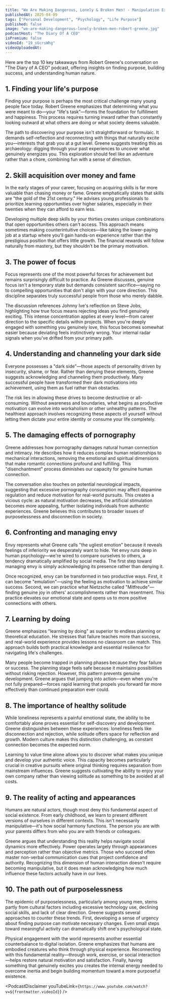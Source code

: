 ```yaml
---
title: "We Are Making Dangerous, Lonely & Broken Men! - Manipulation Expert, Robert Greene! 48 Laws Of Power"
publishedAt: 2025-04-09
tags: ["Personal Development", "Psychology", "Life Purpose"]
published: false
image: "we-are-making-dangerous-lonely-broken-men-robert-greene.jpg"
podcastHost: "The Diary Of A CEO"
isPremium: false
videoId: "19_sGcrsWhg"
videoUploadedAt:
---
```



<PodcastSummaryPageLayout frontmatter={frontmatter}>

Here are the top 10 key takeaways from Robert Greene's conversation on "The Diary of A CEO" podcast, offering insights on finding purpose, building success, and understanding human nature.

## 1. Finding your life's purpose

Finding your purpose is perhaps the most critical challenge many young people face today. Robert Greene emphasizes that determining what you were meant to do—your "life's task"—forms the foundation for fulfillment and happiness. This process requires turning inward rather than constantly looking outward at what others are doing or what society deems valuable.

The path to discovering your purpose isn't straightforward or formulaic. It demands self-reflection and reconnecting with things that naturally excite you—interests that grab you at a gut level. Greene suggests treating this as archaeology: digging through your past experiences to uncover what genuinely energizes you. This exploration should feel like an adventure rather than a chore, combining fun with a sense of direction.

## 2. Skill acquisition over money and fame

In the early stages of your career, focusing on acquiring skills is far more valuable than chasing money or fame. Greene emphatically states that skills are "the gold of the 21st century." He advises young professionals to prioritize learning opportunities over higher salaries, especially in their twenties when they can afford to earn less.

Developing multiple deep skills by your thirties creates unique combinations that open opportunities others can't access. This approach means sometimes making counterintuitive choices—like taking the lower-paying job at a startup where you'll gain hands-on experience rather than the prestigious position that offers little growth. The financial rewards will follow naturally from mastery, but they shouldn't be the primary motivation.

## 3. The power of focus

Focus represents one of the most powerful forces for achievement but remains surprisingly difficult to practice. As Greene discusses, genuine focus isn't a temporary state but demands consistent sacrifice—saying no to compelling opportunities that don't align with your core direction. This discipline separates truly successful people from those who merely dabble.

The discussion references Johnny Ive's reflection on Steve Jobs, highlighting how true focus means rejecting ideas you find genuinely exciting. This intense concentration applies at every level—from career direction to the specific details within projects. When you're deeply engaged with something you genuinely love, this focus becomes somewhat easier because deviating feels instinctively wrong. Your internal radar signals when you've drifted from your primary path.

## 4. Understanding and channeling your dark side

Everyone possesses a "dark side"—those aspects of personality driven by insecurity, shame, or fear. Rather than denying these elements, Greene suggests acknowledging and channeling them productively. Many successful people have transformed their dark motivations into achievement, using them as fuel rather than obstacles.

The risk lies in allowing these drives to become destructive or all-consuming. Without awareness and boundaries, what begins as productive motivation can evolve into workaholism or other unhealthy patterns. The healthiest approach involves recognizing these aspects of yourself without letting them dictate your entire identity or consume your life completely.

## 5. The damaging effects of pornography

Greene addresses how pornography damages natural human connection and intimacy. He describes how it reduces complex human relationships to mechanical interactions, removing the emotional and spiritual dimensions that make romantic connections profound and fulfilling. This "disenchantment" process diminishes our capacity for genuine human connection.

The conversation also touches on potential neurological impacts, suggesting that excessive pornography consumption may affect dopamine regulation and reduce motivation for real-world pursuits. This creates a vicious cycle: as natural motivation decreases, the artificial stimulation becomes more appealing, further isolating individuals from authentic experiences. Greene believes this contributes to broader issues of purposelessness and disconnection in society.

## 6. Confronting and managing envy

Envy represents what Greene calls "the ugliest emotion" because it reveals feelings of inferiority we desperately want to hide. Yet envy runs deep in human psychology—we're wired to compare ourselves to others, a tendency dramatically amplified by social media. The first step toward managing envy is simply acknowledging its presence rather than denying it.

Once recognized, envy can be transformed in two productive ways. First, it can become "emulation"—using the feeling as motivation to achieve similar success. Second, we can practice what Nietzsche called "Mitfreude"—finding genuine joy in others' accomplishments rather than resentment. This practice elevates our emotional state and opens us to more positive connections with others.

## 7. Learning by doing

Greene emphasizes "learning by doing" as superior to endless planning or theoretical education. He stresses that failure teaches more than success, and real-world experience provides lessons no classroom can match. This approach builds both practical knowledge and essential resilience for navigating life's challenges.

Many people become trapped in planning phases because they fear failure or success. The planning stage feels safe because it maintains possibilities without risking rejection. However, this pattern prevents genuine development. Greene argues that jumping into action—even when you're not fully prepared—forces rapid learning that propels you forward far more effectively than continued preparation ever could.

## 8. The importance of healthy solitude

While loneliness represents a painful emotional state, the ability to be comfortably alone proves essential for self-discovery and development. Greene distinguishes between these experiences: loneliness feels like disconnection and rejection, while solitude offers space for reflection and growth. Modern culture makes this distinction challenging, as constant connection becomes the expected norm.

Learning to value time alone allows you to discover what makes you unique and develop your authentic voice. This capacity becomes particularly crucial in creative pursuits where original thinking requires separation from mainstream influences. Greene suggests cultivating the ability to enjoy your own company rather than viewing solitude as something to be avoided at all costs.

## 9. The reality of acting and appearances

Humans are natural actors, though most deny this fundamental aspect of social existence. From early childhood, we learn to present different versions of ourselves in different contexts. This isn't necessarily manipulative—it's how social harmony functions. The person you are with your parents differs from who you are with friends or colleagues.

Greene argues that understanding this reality helps navigate social dynamics more effectively. Power operates largely through appearances and perception rather than objective metrics. Those who succeed often master non-verbal communication cues that project confidence and authority. Recognizing this dimension of human interaction doesn't require becoming manipulative, but it does mean acknowledging how much influence these factors actually have in our lives.

## 10. The path out of purposelessness

The epidemic of purposelessness, particularly among young men, stems partly from cultural factors including excessive technology use, declining social skills, and lack of clear direction. Greene suggests several approaches to counter these trends. First, developing a sense of urgency about finding purpose can motivate necessary changes. Even small steps toward meaningful activity can dramatically shift one's psychological state.

Physical engagement with the world represents another essential counterbalance to digital isolation. Greene emphasizes that humans are embodied creatures who think through physical experience. Reconnecting with this fundamental reality—through work, exercise, or social interaction—helps restore natural motivation and satisfaction. Finally, having something that genuinely excites you creates the internal energy needed to overcome inertia and begin building momentum toward a more purposeful existence.

<PodcastDisclaimer
  youTubeLink={`https://www.youtube.com/watch?v=${frontmatter.videoId}`}
/>

</PodcastSummaryPageLayout>
